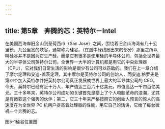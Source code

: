 ```yaml
---
---
---
```

title: 第5章　奔腾的芯：英特尔－Intel
---



在美国西海岸旧金山到圣荷西市（San Jose）之间，围绕着旧金山海湾有几十公里长，几公里宽的峡谷，通常称为硅谷。（在图中绿线圈出来的部分）那里之所以叫硅谷并不是因为它生产硅，而是它有很多是使用硅的半导体公司，包括全世界最大的半导体公司英特尔公司。全世界一大半的计算机都是用它的中央处理器（CPU），它对我们日常生活的影响是很少有公司可以匹敌的。我们在上一章介绍了摩尔定理和安迪-盖茨定理，其中摩尔是英特尔公司的创始人，而安迪.格罗夫是第四个加入英特尔并把英特尔公司真正发展成世界上最大的半导体公司的 CEO。今天，英特尔已经有近十万人，年产值达三百六十亿美元，市值高达一千四百亿美元。三十多年来，英特尔公司成功的关键首先是搭上了个人电脑革命的浪潮，尤其是有微软这个强势的伙伴；第二，它三十年来严格按照它的创始人预言的惊人的高速度在为全世界 PC 机用户提高着处理器的性能，用它自己的话讲，它给了每台微机一个奔腾的芯。



图5-1硅谷位置图